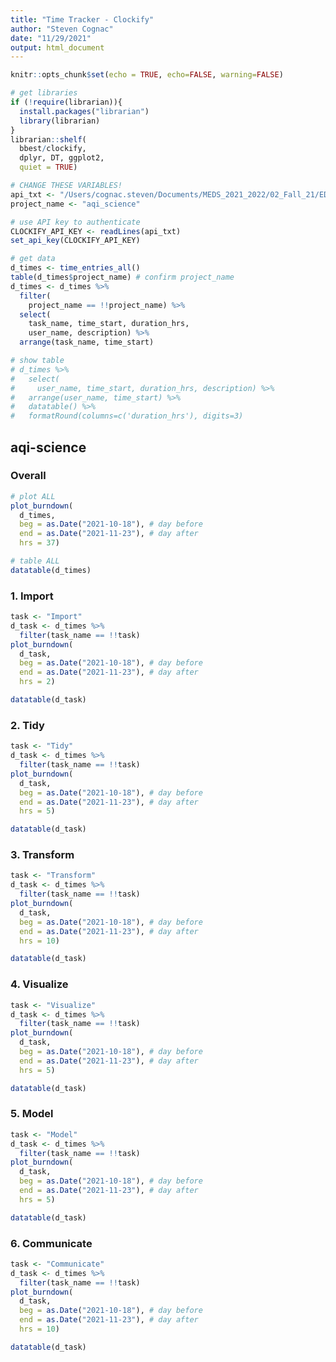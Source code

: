 ```yaml
---
title: "Time Tracker - Clockify"
author: "Steven Cognac"
date: "11/29/2021"
output: html_document
---
```


```r
knitr::opts_chunk$set(echo = TRUE, echo=FALSE, warning=FALSE)
```

```r
# get libraries
if (!require(librarian)){
  install.packages("librarian")
  library(librarian)
}
librarian::shelf(
  bbest/clockify,
  dplyr, DT, ggplot2,
  quiet = TRUE)

# CHANGE THESE VARIABLES!
api_txt <- "/Users/cognac.steven/Documents/MEDS_2021_2022/02_Fall_21/EDS211_team_sci_Best/clockify_api_key.txt"
project_name <- "aqi_science"

# use API key to authenticate
CLOCKIFY_API_KEY <- readLines(api_txt)
set_api_key(CLOCKIFY_API_KEY)

# get data
d_times <- time_entries_all()
table(d_times$project_name) # confirm project_name
d_times <- d_times %>%
  filter(
    project_name == !!project_name) %>%
  select(
    task_name, time_start, duration_hrs, 
    user_name, description) %>% 
  arrange(task_name, time_start)

# show table
# d_times %>% 
#   select(
#     user_name, time_start, duration_hrs, description) %>% 
#   arrange(user_name, time_start) %>% 
#   datatable() %>%
#   formatRound(columns=c('duration_hrs'), digits=3)
```
## aqi-science {.tabset}

### Overall
```r
# plot ALL
plot_burndown(
  d_times,
  beg = as.Date("2021-10-18"), # day before
  end = as.Date("2021-11-23"), # day after
  hrs = 37)

# table ALL
datatable(d_times)
```

### 1. Import
```r
task <- "Import"
d_task <- d_times %>% 
  filter(task_name == !!task)
plot_burndown(
  d_task,
  beg = as.Date("2021-10-18"), # day before
  end = as.Date("2021-11-23"), # day after
  hrs = 2)

datatable(d_task)
```

### 2. Tidy
```r
task <- "Tidy"
d_task <- d_times %>% 
  filter(task_name == !!task)
plot_burndown(
  d_task,
  beg = as.Date("2021-10-18"), # day before
  end = as.Date("2021-11-23"), # day after
  hrs = 5)

datatable(d_task)
```



### 3. Transform
```r
task <- "Transform"
d_task <- d_times %>% 
  filter(task_name == !!task)
plot_burndown(
  d_task,
  beg = as.Date("2021-10-18"), # day before
  end = as.Date("2021-11-23"), # day after
  hrs = 10)

datatable(d_task)
```

### 4. Visualize
```r
task <- "Visualize"
d_task <- d_times %>% 
  filter(task_name == !!task)
plot_burndown(
  d_task,
  beg = as.Date("2021-10-18"), # day before
  end = as.Date("2021-11-23"), # day after
  hrs = 5)

datatable(d_task)
```


### 5. Model
```r
task <- "Model"
d_task <- d_times %>% 
  filter(task_name == !!task)
plot_burndown(
  d_task,
  beg = as.Date("2021-10-18"), # day before
  end = as.Date("2021-11-23"), # day after
  hrs = 5)

datatable(d_task)
```



### 6. Communicate
```r
task <- "Communicate"
d_task <- d_times %>% 
  filter(task_name == !!task)
plot_burndown(
  d_task,
  beg = as.Date("2021-10-18"), # day before
  end = as.Date("2021-11-23"), # day after
  hrs = 10)

datatable(d_task)
```